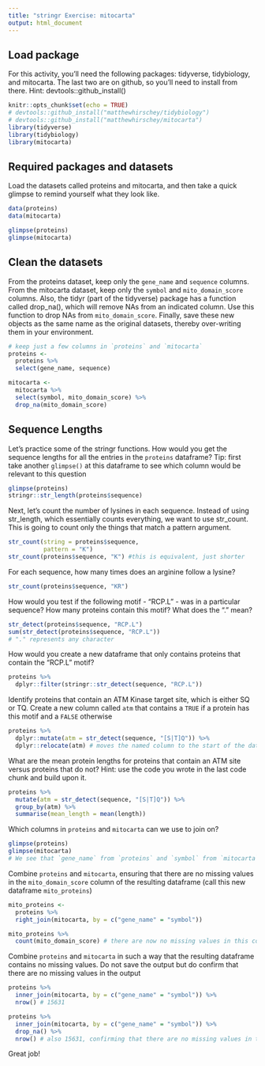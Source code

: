 ```yaml
---
title: "stringr Exercise: mitocarta"
output: html_document
---
```


## Load package
For this activity, you'll need the following packages: tidyverse, tidybiology, and mitocarta. The last two are on github, so you'll need to install from there. Hint: devtools::github_install()
```r
knitr::opts_chunk$set(echo = TRUE)
# devtools::github_install("matthewhirschey/tidybiology")
# devtools::github_install("matthewhirschey/mitocarta")
library(tidyverse)
library(tidybiology)
library(mitocarta)
```

## Required packages and datasets
Load the datasets called proteins and mitocarta, and then take a quick glimpse to remind yourself what they look like. 
```r
data(proteins)
data(mitocarta)

glimpse(proteins)
glimpse(mitocarta)
```

## Clean the datasets
From the proteins dataset, keep only the `gene_name` and `sequence` columns. From the mitocarta dataset, keep only the `symbol` and `mito_domain_score` columns. Also, the tidyr (part of the tidyverse) package has a function called drop_na(), which will remove NAs from an indicated column. Use this function to drop NAs from `mito_domain_score`. Finally, save these new objects as the same name as the original datasets, thereby over-writing them in your environment. 
```r
# keep just a few columns in `proteins` and `mitocarta`
proteins <- 
  proteins %>% 
  select(gene_name, sequence)

mitocarta <- 
  mitocarta %>% 
  select(symbol, mito_domain_score) %>% 
  drop_na(mito_domain_score)
```

## Sequence Lengths
Let's practice some of the stringr functions. How would you get the sequence lengths for all the entries in the `proteins` dataframe? Tip: first take another `glimpse()` at this dataframe to see which column would be relevant to this question
```r
glimpse(proteins)
stringr::str_length(proteins$sequence)
```

Next, let's count the number of lysines in each sequence. Instead of using str_length, which essentially counts everything, we want to use str_count. This is going to count only the things that match a pattern argument. 
```r
str_count(string = proteins$sequence, 
          pattern = "K")
str_count(proteins$sequence, "K") #this is equivalent, just shorter
```

For each sequence, how many times does an arginine follow a lysine?

```r
str_count(proteins$sequence, "KR")
```

How would you test if the following motif - "RCP.L" - was in a particular sequence? How many proteins contain this motif? What does the "." mean?
```r
str_detect(proteins$sequence, "RCP.L")
sum(str_detect(proteins$sequence, "RCP.L"))
# "." represents any character
```

How would you create a new dataframe that only contains proteins that contain the "RCP.L" motif?
```r
proteins %>% 
  dplyr::filter(stringr::str_detect(sequence, "RCP.L"))
```

Identify proteins that contain an ATM Kinase target site, which is either SQ or TQ. Create a new column called `atm` that contains a `TRUE` if a protein has this motif and a `FALSE` otherwise
```r
proteins %>% 
  dplyr::mutate(atm = str_detect(sequence, "[S|T]Q")) %>% 
  dplyr::relocate(atm) # moves the named column to the start of the data frame; not required, but useful
```

What are the mean protein lengths for proteins that contain an ATM site versus proteins that do not? Hint: use the code you wrote in the last code chunk and build upon it.
```r
proteins %>% 
  mutate(atm = str_detect(sequence, "[S|T]Q")) %>% 
  group_by(atm) %>% 
  summarise(mean_length = mean(length))
```

Which columns in `proteins` and `mitocarta` can we use to join on?
```r
glimpse(proteins)
glimpse(mitocarta)
# We see that `gene_name` from `proteins` and `symbol` from `mitocarta` contain the same information, and so we use this to join on
```

Combine `proteins` and `mitocarta`, ensuring that there are no missing values in the `mito_domain_score` column of the resulting dataframe (call this new dataframe `mito_proteins`)
```r
mito_proteins <- 
  proteins %>% 
  right_join(mitocarta, by = c("gene_name" = "symbol")) 

mito_proteins %>% 
  count(mito_domain_score) # there are now no missing values in this column
```

Combine `proteins` and `mitocarta` in such a way that the resulting dataframe contains no missing values. Do not save the output but do confirm that there are no missing values in the output
```r
proteins %>% 
  inner_join(mitocarta, by = c("gene_name" = "symbol")) %>% 
  nrow() # 15631

proteins %>% 
  inner_join(mitocarta, by = c("gene_name" = "symbol")) %>% 
  drop_na() %>% 
  nrow() # also 15631, confirming that there are no missing values in the output
```

Great job!